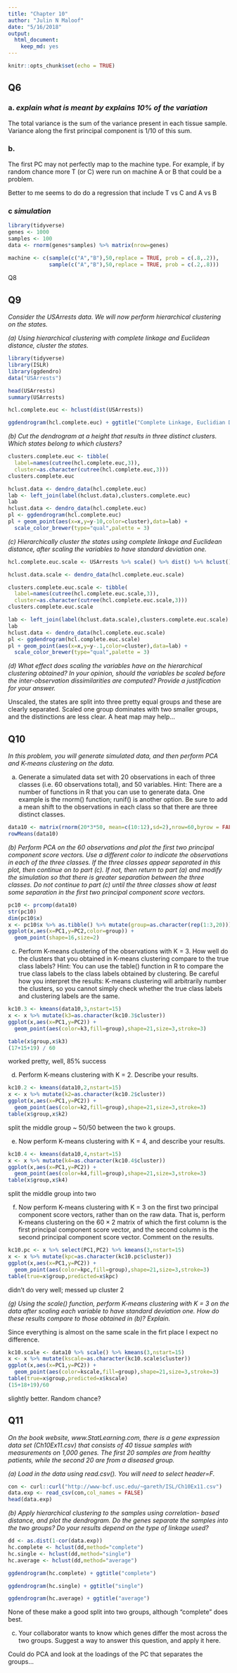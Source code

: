 ```yaml
---
title: "Chapter 10"
author: "Julin N Maloof"
date: "5/16/2018"
output: 
  html_document: 
    keep_md: yes
---
```


```r
knitr::opts_chunk$set(echo = TRUE)
```

## Q6

### a.  _explain what is meant by explains 10% of the variation_

The total variance is the sum of the variance present in each tissue sample.  Variance along the first principal component is 1/10 of this sum.

### b. 

The first PC may not perfectly map to the machine type.  For example, if by random chance more T (or C) were run on machine A or B that could be a problem.

Better to me seems to do do a regression that include T vs C and A vs B

### c _simulation_

```r
library(tidyverse)
genes <- 1000
samples <- 100
data <- rnorm(genes*samples) %>% matrix(nrow=genes)
```

```r
machine <- c(sample(c("A","B"),50,replace = TRUE, prob = c(.8,.2)),
             sample(c("A","B"),50,replace = TRUE, prob = c(.2,.8)))


```



Q8

## Q9
_Consider the USArrests data. We will now perform hierarchical clustering on the states._

_(a) Using hierarchical clustering with complete linkage and Euclidean distance, cluster the states._
```r
library(tidyverse)
library(ISLR)
library(ggdendro)
data("USArrests")

head(USArrests)
summary(USArrests)

hcl.complete.euc <- hclust(dist(USArrests))

ggdendrogram(hcl.complete.euc) + ggtitle("Complete Linkage, Euclidian Distance (unscaled)")

```


_(b) Cut the dendrogram at a height that results in three distinct clusters. Which states belong to which clusters?_

```r
clusters.complete.euc <- tibble(
  label=names(cutree(hcl.complete.euc,3)),
  cluster=as.character(cutree(hcl.complete.euc,3)))
clusters.complete.euc
```


```r
hclust.data <- dendro_data(hcl.complete.euc)
lab <- left_join(label(hclust.data),clusters.complete.euc)
lab
hclust.data <- dendro_data(hcl.complete.euc)
pl <- ggdendrogram(hcl.complete.euc)
pl + geom_point(aes(x=x,y=y-10,color=cluster),data=lab) +
  scale_color_brewer(type="qual",palette = 3)
```


_(c) Hierarchically cluster the states using complete linkage and Euclidean distance, after scaling the variables to have standard deviation one._

```r
hcl.complete.euc.scale <- USArrests %>% scale() %>% dist() %>% hclust()

hclust.data.scale <- dendro_data(hcl.complete.euc.scale)

clusters.complete.euc.scale <- tibble(
  label=names(cutree(hcl.complete.euc.scale,3)),
  cluster=as.character(cutree(hcl.complete.euc.scale,3)))
clusters.complete.euc.scale
```


```r
lab <- left_join(label(hclust.data.scale),clusters.complete.euc.scale)
lab
hclust.data <- dendro_data(hcl.complete.euc.scale)
pl <- ggdendrogram(hcl.complete.euc.scale)
pl + geom_point(aes(x=x,y=y-.1,color=cluster),data=lab) +
  scale_color_brewer(type="qual",palette = 3)
```

_(d) What effect does scaling the variables have on the hierarchical clustering obtained? In your opinion, should the variables be scaled before the inter-observation dissimilarities are computed? Provide a justification for your answer._

Unscaled, the states are split into three pretty equal groups and these are clearly separated.  Scaled one group dominates with two smaller groups, and the distinctions are less clear.  A heat map may help...


## Q10

_In this problem, you will generate simulated data, and then perform PCA and K-means clustering on the data._

(a) Generate a simulated data set with 20 observations in each of three classes (i.e. 60 observations total), and 50 variables.
Hint: There are a number of functions in R that you can use to generate data. One example is the rnorm() function; runif() is another option. Be sure to add a mean shift to the observations in each class so that there are three distinct classes.

```r
data10 <- matrix(rnorm(20*3*50, mean=c(10:12),sd=2),nrow=60,byrow = FALSE)
rowMeans(data10)
```

_(b) Perform PCA on the 60 observations and plot the first two principal component score vectors. Use a different color to indicate the observations in each of the three classes. If the three classes appear separated in this plot, then continue on to part (c). If not, then return to part (a) and modify the simulation so that there is greater separation between the three classes. Do not continue to part (c) until the three classes show at least some separation in the first two principal component score vectors._

```r
pc10 <- prcomp(data10)
str(pc10)
dim(pc10$x)
x <- pc10$x %>% as.tibble() %>% mutate(group=as.character(rep(1:3,20)))
ggplot(x,aes(x=PC1,y=PC2,color=group)) +
  geom_point(shape=16,size=2)
```


(c) Perform K-means clustering of the observations with K = 3. How well do the clusters that you obtained in K-means clustering compare to the true class labels?
Hint: You can use the table() function in R to compare the true class labels to the class labels obtained by clustering. Be careful how you interpret the results: K-means clustering will arbitrarily number the clusters, so you cannot simply check whether the true class labels and clustering labels are the same.

```r
kc10.3 <- kmeans(data10,3,nstart=15)
x <- x %>% mutate(k3=as.character(kc10.3$cluster))
ggplot(x,aes(x=PC1,y=PC2)) +
  geom_point(aes(color=k3,fill=group),shape=21,size=3,stroke=3) 
```

```r
table(x$group,x$k3)
(17+15+19) / 60
```

worked pretty, well, 85% success

(d) Perform K-means clustering with K = 2. Describe your results.

```r
kc10.2 <- kmeans(data10,2,nstart=15)
x <- x %>% mutate(k2=as.character(kc10.2$cluster))
ggplot(x,aes(x=PC1,y=PC2)) +
  geom_point(aes(color=k2,fill=group),shape=21,size=3,stroke=3) 
table(x$group,x$k2)
```
split the middle group ~ 50/50 between the two k groups.

(e) Now perform K-means clustering with K = 4, and describe your
results.

```r
kc10.4 <- kmeans(data10,4,nstart=15)
x <- x %>% mutate(k4=as.character(kc10.4$cluster))
ggplot(x,aes(x=PC1,y=PC2)) +
  geom_point(aes(color=k4,fill=group),shape=21,size=3,stroke=3) 
table(x$group,x$k4)
```

split the middle group into two


(f) Now perform K-means clustering with K = 3 on the first two principal component score vectors, rather than on the raw data. That is, perform K-means clustering on the 60 × 2 matrix of which the first column is the first principal component score vector, and the second column is the second principal component score vector. Comment on the results.

```r
kc10.pc <- x %>% select(PC1,PC2) %>% kmeans(3,nstart=15)
x <- x %>% mutate(kpc=as.character(kc10.pc$cluster))
ggplot(x,aes(x=PC1,y=PC2)) +
  geom_point(aes(color=kpc,fill=group),shape=21,size=3,stroke=3) 
table(true=x$group,predicted=x$kpc)
```

didn't do very well; messed up cluster 2

_(g) Using the scale() function, perform K-means clustering with K = 3 on the data after scaling each variable to have standard deviation one. How do these results compare to those obtained in (b)? Explain._

Since everything is almost on the same scale in the firt place I expect no difference.

```r
kc10.scale <- data10 %>% scale() %>% kmeans(3,nstart=15)
x <- x %>% mutate(kscale=as.character(kc10.scale$cluster))
ggplot(x,aes(x=PC1,y=PC2)) +
  geom_point(aes(color=kscale,fill=group),shape=21,size=3,stroke=3) 
table(true=x$group,predicted=x$kscale)
(15+18+19)/60
```

slightly better.  Random chance?

## Q11
_On the book website, www.StatLearning.com, there is a gene expression data set (Ch10Ex11.csv) that consists of 40 tissue samples with measurements on 1,000 genes. The first 20 samples are from healthy patients, while the second 20 are from a diseased group._


_(a) Load in the data using read.csv(). You will need to select header=F._

```r
con <- curl::curl("http://www-bcf.usc.edu/~gareth/ISL/Ch10Ex11.csv")
data.exp <- read_csv(con,col_names = FALSE)
head(data.exp)
```
_(b) Apply hierarchical clustering to the samples using correlation- based distance, and plot the dendrogram. Do the genes separate the samples into the two groups? Do your results depend on the type of linkage used?_

```r
dd <- as.dist(1-cor(data.exp))
hc.complete <- hclust(dd,method="complete")
hc.single <- hclust(dd,method="single")
hc.average <- hclust(dd,method="average")
```

```r
ggdendrogram(hc.complete) + ggtitle("complete")
```

```r
ggdendrogram(hc.single) + ggtitle("single")
```

```r
ggdendrogram(hc.average) + ggtitle("average")
```
None of these make a good split into two groups, although "complete" does best.

(c) Your collaborator wants to know which genes differ the most across the two groups. Suggest a way to answer this question, and apply it here.

Could do PCA and look at the loadings of the PC that separates the groups...

